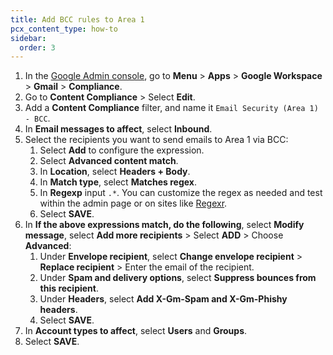 ```yaml
---
title: Add BCC rules to Area 1
pcx_content_type: how-to
sidebar:
  order: 3
---
```



1. In the [Google Admin console](https://admin.google.com/), go to **Menu** > **Apps** > **Google Workspace** > **Gmail** > **Compliance**.
2. Go to **Content Compliance** > Select **Edit**.
3. Add a **Content Compliance** filter, and name it `Email Security (Area 1) - BCC`.
4. In **Email messages to affect**, select **Inbound**.
5. Select the recipients you want to send emails to Area 1 via BCC:
    1. Select **Add** to configure the expression.
    2. Select **Advanced content match**.
    3. In **Location**, select **Headers + Body**.
    4. In **Match type**, select **Matches regex**.
    5. In **Regexp** input `.*`. You can customize the regex as needed and test within the admin page or on sites like [Regexr](https://regexr.com/).
    6. Select **SAVE**.
6. In **If the above expressions match, do the following**, select **Modify message**, select **Add more recipients** > Select **ADD** > Choose **Advanced**:
    1. Under **Envelope recipient**, select **Change envelope recipient** > **Replace recipient** > Enter the email of the recipient.
    2. Under **Spam and delivery options**, select **Suppress bounces from this recipient**.
    3. Under **Headers**, select **Add X-Gm-Spam and X-Gm-Phishy headers**.
    4. Select **SAVE**.
7. In **Account types to affect**, select **Users** and **Groups**.
8. Select **SAVE**.